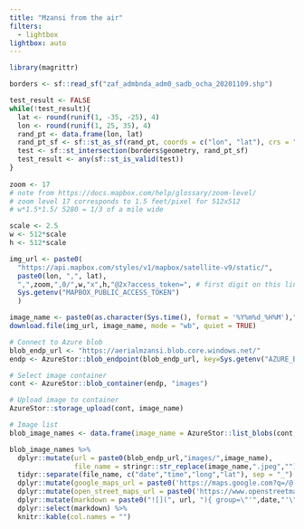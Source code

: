 ```yaml
---
title: "Mzansi from the air"
filters:
  - lightbox
lightbox: auto
---
```


```r
library(magrittr)

borders <- sf::read_sf("zaf_admbnda_adm0_sadb_ocha_20201109.shp")

test_result <- FALSE
while(!test_result){
  lat <- round(runif(1, -35, -25), 4)
  lon <- round(runif(1, 25, 35), 4)
  rand_pt <- data.frame(lon, lat) 
  rand_pt_sf <- sf::st_as_sf(rand_pt, coords = c("lon", "lat"), crs = "+proj=longlat +datum=WGS84 +no_defs")
  test <- sf::st_intersection(borders$geometry, rand_pt_sf)
  test_result <- any(sf::st_is_valid(test))
}
  
zoom <- 17
# note from https://docs.mapbox.com/help/glossary/zoom-level/
# zoom level 17 corresponds to 1.5 feet/pixel for 512x512
# w*1.5*1.5/ 5280 = 1/3 of a mile wide

scale <- 2.5
w <- 512*scale
h <- 512*scale

img_url <- paste0(
  "https://api.mapbox.com/styles/v1/mapbox/satellite-v9/static/",
  paste0(lon, ",", lat),
  ",",zoom,",0/",w,"x",h,"@2x?access_token=", # first digit on this line is zoom level (between 0 and 22)
  Sys.getenv("MAPBOX_PUBLIC_ACCESS_TOKEN")
  )

image_name <- paste0(as.character(Sys.time(), format = '%Y%m%d_%H%M'),"_",lon,"_",lat,".jpeg")
download.file(img_url, image_name, mode = "wb", quiet = TRUE)
```

```r
# Connect to Azure blob
blob_endp_url <- "https://aerialmzansi.blob.core.windows.net/"
endp <- AzureStor::blob_endpoint(blob_endp_url, key=Sys.getenv("AZURE_BLOB_ACCESS_KEY"))

# Select image container
cont <- AzureStor::blob_container(endp, "images")

# Upload image to container
AzureStor::storage_upload(cont, image_name)

```

```r
# Image list
blob_image_names <- data.frame(image_name = AzureStor::list_blobs(cont, info="name"))

blob_image_names %>% 
  dplyr::mutate(url = paste0(blob_endp_url,"images/",image_name),
                file_name = stringr::str_replace(image_name,".jpeg","")) %>%
  tidyr::separate(file_name, c("date","time","long","lat"), sep = "_") %>% 
  dplyr::mutate(google_maps_url = paste0('https://maps.google.com?q=/@', lat, ',', long)) %>% 
  dplyr::mutate(open_street_maps_url = paste0('https://www.openstreetmap.org/#map=17/', lat, '/', long)) %>% 
  dplyr::mutate(markdown = paste0("![](", url, "){ group=\"'",date,"'\" description=\"[Goolge Maps](", google_maps_url, ") [Open Street Maps](", open_street_maps_url, ")\"}")) %>% 
  dplyr::select(markdown) %>% 
  knitr::kable(col.names = "")
```
